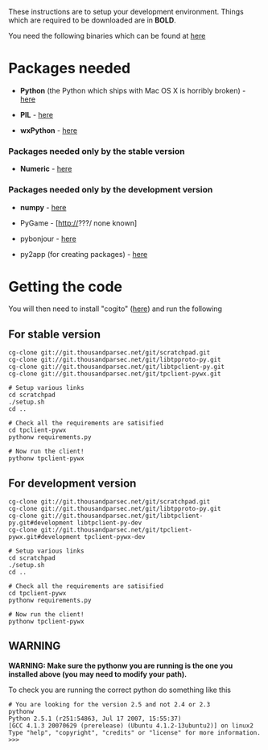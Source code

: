 These instructions are to setup your development environment. Things which are required to be downloaded are in '''BOLD'''.
        
You need the following binaries which can be found at [http://pythonmac.org/packages/py25-fat/index.html here]

= Packages needed =
        
* '''Python''' (the Python which ships with Mac OS X is horribly broken) - [http://pythonmac.org/packages/py25-fat/dmg/python-2.5-macosx.dmg here]
        
* '''PIL''' - [http://pythonmac.org/packages/py25-fat/dmg/PIL-1.1.6-py2.5-macosx10.4-2007-05-18.dmg here]
        
* '''wxPython''' - [http://pythonmac.org/packages/py25-fat/dmg/wxPython2.8-osx-unicode-2.8.3.0-universal10.4-py2.5.dmg here]

=== Packages needed only by the stable version ===

* '''Numeric''' - [http://pythonmac.org/packages/py25-fat/dmg/Numeric-24.2-py2.5-macosx10.4.dmg here]

=== Packages needed only by the development version ===
        
* '''numpy''' - [http://pythonmac.org/packages/py25-fat/mpkg/numpy-1.0.3-py2.5-macosx10.4.mpkg.zip here]
        
* PyGame - [http://???/ none known]

* pybonjour - [http://o2s.csail.mit.edu/o2s-wiki/pybonjour here]

* py2app (for creating packages) - [http://svn.pythonmac.org/py2app/py2app/trunk/doc/index.html here]

= Getting the code =

You will then need to install "cogito" ([http://www.dpompa.com/git-1.5.2.2.dmg here]) and run the following

== For stable version ==
<pre>
cg-clone git://git.thousandparsec.net/git/scratchpad.git
cg-clone git://git.thousandparsec.net/git/libtpproto-py.git
cg-clone git://git.thousandparsec.net/git/libtpclient-py.git
cg-clone git://git.thousandparsec.net/git/tpclient-pywx.git

# Setup various links
cd scratchpad
./setup.sh
cd ..

# Check all the requirements are satisified
cd tpclient-pywx
pythonw requirements.py

# Now run the client!
pythonw tpclient-pywx
</pre>

== For development version ==
<pre>
cg-clone git://git.thousandparsec.net/git/scratchpad.git
cg-clone git://git.thousandparsec.net/git/libtpproto-py.git
cg-clone git://git.thousandparsec.net/git/libtpclient-py.git#development libtpclient-py-dev
cg-clone git://git.thousandparsec.net/git/tpclient-pywx.git#development tpclient-pywx-dev

# Setup various links
cd scratchpad
./setup.sh
cd ..

# Check all the requirements are satisified
cd tpclient-pywx
pythonw requirements.py

# Now run the client!
pythonw tpclient-pywx
</pre>

== WARNING ==

'''WARNING: Make sure the pythonw you are running is the one you installed above (you may need to modify your path). '''

To check you are running the correct python do something like this
<pre>
# You are looking for the version 2.5 and not 2.4 or 2.3
pythonw
Python 2.5.1 (r251:54863, Jul 17 2007, 15:55:37) 
[GCC 4.1.3 20070629 (prerelease) (Ubuntu 4.1.2-13ubuntu2)] on linux2
Type "help", "copyright", "credits" or "license" for more information.
>>> 
</pre>